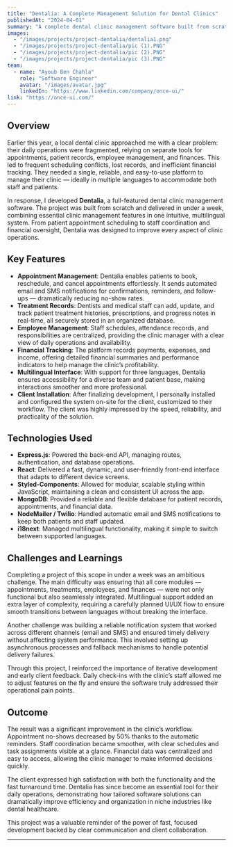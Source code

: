```yaml
---
title: "Dentalia: A Complete Management Solution for Dental Clinics"
publishedAt: "2024-04-01"
summary: "A complete dental clinic management software built from scratch in under a week — handling appointments, treatments, employees, finances, and more with multilingual support."
images:
  - "/images/projects/project-dentalia/dentalia1.png"
  - "/images/projects/project-dentalia/pic (1).PNG"
  - "/images/projects/project-dentalia/pic (2).PNG"
  - "/images/projects/project-dentalia/pic (3).PNG"
team:
  - name: "Ayoub Ben Chahla"
    role: "Software Engineer"
    avatar: "/images/avatar.jpg"
    linkedIn: "https://www.linkedin.com/company/once-ui/"
link: "https://once-ui.com/"
---
```


## Overview

Earlier this year, a local dental clinic approached me with a clear problem: their daily operations were fragmented, relying on separate tools for appointments, patient records, employee management, and finances. This led to frequent scheduling conflicts, lost records, and inefficient financial tracking. They needed a single, reliable, and easy-to-use platform to manage their clinic — ideally in multiple languages to accommodate both staff and patients.

In response, I developed **Dentalia**, a full-featured dental clinic management software. The project was built from scratch and delivered in under a week, combining essential clinic management features in one intuitive, multilingual system. From patient appointment scheduling to staff coordination and financial oversight, Dentalia was designed to improve every aspect of clinic operations.

## Key Features

- **Appointment Management**: Dentalia enables patients to book, reschedule, and cancel appointments effortlessly. It sends automated email and SMS notifications for confirmations, reminders, and follow-ups — dramatically reducing no-show rates.
- **Treatment Records**: Dentists and medical staff can add, update, and track patient treatment histories, prescriptions, and progress notes in real-time, all securely stored in an organized database.
- **Employee Management**: Staff schedules, attendance records, and responsibilities are centralized, providing the clinic manager with a clear view of daily operations and availability.
- **Financial Tracking**: The platform records payments, expenses, and income, offering detailed financial summaries and performance indicators to help manage the clinic’s profitability.
- **Multilingual Interface**: With support for three languages, Dentalia ensures accessibility for a diverse team and patient base, making interactions smoother and more professional.
- **Client Installation**: After finalizing development, I personally installed and configured the system on-site for the client, customized to their workflow. The client was highly impressed by the speed, reliability, and practicality of the solution.

## Technologies Used

- **Express.js**: Powered the back-end API, managing routes, authentication, and database operations.
- **React**: Delivered a fast, dynamic, and user-friendly front-end interface that adapts to different device screens.
- **Styled-Components**: Allowed for modular, scalable styling within JavaScript, maintaining a clean and consistent UI across the app.
- **MongoDB**: Provided a reliable and flexible database for patient records, appointments, and financial data.
- **NodeMailer / Twilio**: Handled automatic email and SMS notifications to keep both patients and staff updated.
- **i18next**: Managed multilingual functionality, making it simple to switch between supported languages.

## Challenges and Learnings

Completing a project of this scope in under a week was an ambitious challenge. The main difficulty was ensuring that all core modules — appointments, treatments, employees, and finances — were not only functional but also seamlessly integrated. Multilingual support added an extra layer of complexity, requiring a carefully planned UI/UX flow to ensure smooth transitions between languages without breaking the interface.

Another challenge was building a reliable notification system that worked across different channels (email and SMS) and ensured timely delivery without affecting system performance. This involved setting up asynchronous processes and fallback mechanisms to handle potential delivery failures.

Through this project, I reinforced the importance of iterative development and early client feedback. Daily check-ins with the clinic’s staff allowed me to adjust features on the fly and ensure the software truly addressed their operational pain points.

## Outcome

The result was a significant improvement in the clinic’s workflow. Appointment no-shows decreased by 50% thanks to the automatic reminders. Staff coordination became smoother, with clear schedules and task assignments visible at a glance. Financial data was centralized and easy to access, allowing the clinic manager to make informed decisions quickly.

The client expressed high satisfaction with both the functionality and the fast turnaround time. Dentalia has since become an essential tool for their daily operations, demonstrating how tailored software solutions can dramatically improve efficiency and organization in niche industries like dental healthcare.

This project was a valuable reminder of the power of fast, focused development backed by clear communication and client collaboration.

---
